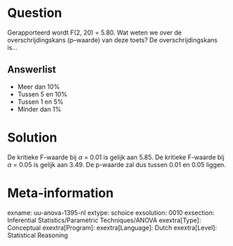 Question
========
Gerapporteerd wordt F(2, 20) = 5.80. Wat weten we over de overschrijdingskans (p–waarde) van deze toets?
De overschrijdingskans is…

Answerlist
----------
* Meer dan 10%
* Tussen 5 en 10%
* Tussen 1 en 5%
* Minder dan 1%


Solution
========
De kritieke F-waarde bij $\alpha$ = 0.01 is gelijk aan 5.85. De kritieke F-waarde bij $\alpha$ = 0.05 is gelijk aan 3.49. De p-waarde zal dus tussen 0.01 en 0.05 liggen.


Meta-information
================
exname: uu-anova-1395-nl
extype: schoice
exsolution: 0010
exsection: Inferential Statistics/Parametric Techniques/ANOVA
exextra[Type]: Conceptual
exextra[Program]: 
exextra[Language]: Dutch
exextra[Level]: Statistical Reasoning